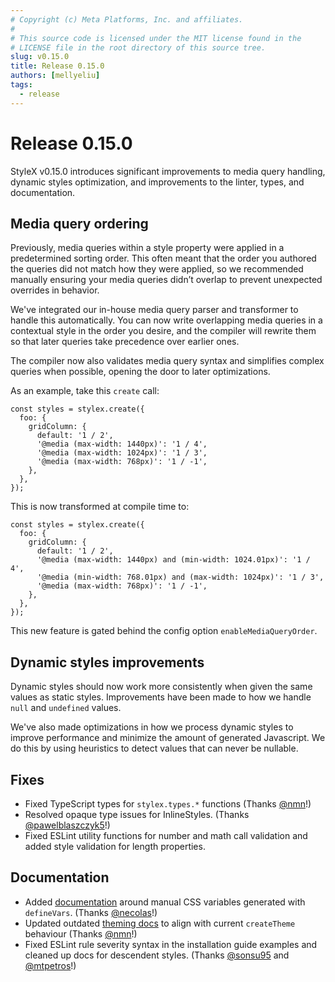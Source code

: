```yaml
---
# Copyright (c) Meta Platforms, Inc. and affiliates.
#
# This source code is licensed under the MIT license found in the
# LICENSE file in the root directory of this source tree.
slug: v0.15.0
title: Release 0.15.0
authors: [mellyeliu]
tags:
  - release
---
```


# Release 0.15.0

StyleX v0.15.0 introduces significant improvements to media query handling, dynamic styles optimization, and improvements to the linter, types, and documentation.

## Media query ordering

Previously, media queries within a style property were applied in a predetermined sorting order. This often meant that the order you authored the queries did not match how they were applied, so we recommended manually ensuring your media queries didn’t overlap to prevent unexpected overrides in behavior.

We've integrated our in-house media query parser and transformer to handle this automatically. You can now write overlapping media queries in a contextual style in the order you desire, and the compiler will rewrite them so that later queries take precedence over earlier ones.

The compiler now also validates media query syntax and simplifies complex queries when possible, opening the door to later optimizations.

As an example, take this `create` call:
```tsx
const styles = stylex.create({
  foo: {
    gridColumn: {
      default: '1 / 2',
      '@media (max-width: 1440px)': '1 / 4',
      '@media (max-width: 1024px)': '1 / 3',
      '@media (max-width: 768px)': '1 / -1',
    },
  },
});
```

This is now transformed at compile time to:
```tsx
const styles = stylex.create({
  foo: {
    gridColumn: {
      default: '1 / 2',
      '@media (max-width: 1440px) and (min-width: 1024.01px)': '1 / 4',
      '@media (min-width: 768.01px) and (max-width: 1024px)': '1 / 3',
      '@media (max-width: 768px)': '1 / -1',
    },
  },
});
```

This new feature is gated behind the config option `enableMediaQueryOrder`.

## Dynamic styles improvements

Dynamic styles should now work more consistently when given the same values as static styles. Improvements have been made to how we handle `null` and `undefined` values.

We've also made optimizations in how we process dynamic styles to improve performance and minimize the amount of generated Javascript. We do this by using heuristics to detect values that can never be nullable.

## Fixes

* Fixed TypeScript types for `stylex.types.*` functions (Thanks [@nmn](https://github.com/nmn)!)
* Resolved opaque type issues for InlineStyles.  (Thanks [@pawelblaszczyk5](https://github.com/pawelblaszczyk5)!)
* Fixed ESLint utility functions for number and math call validation and added style validation for length properties.

## Documentation

* Added [documentation](https://stylexjs.com/docs/api/javascript/defineVars/) around manual CSS variables generated with `defineVars`. (Thanks [@necolas](https://github.com/necolas)!)
* Updated outdated [theming docs](https://stylexjs.com/docs/learn/theming/defining-variables/) to align with current `createTheme` behaviour (Thanks [@nmn](https://github.com/nmn)!)
* Fixed ESLint rule severity syntax in the installation guide examples and cleaned up docs for descendent styles. (Thanks [@sonsu95](https://github.com/sonsu95) and [@mtpetros](https://github.com/mtpetros)!)
